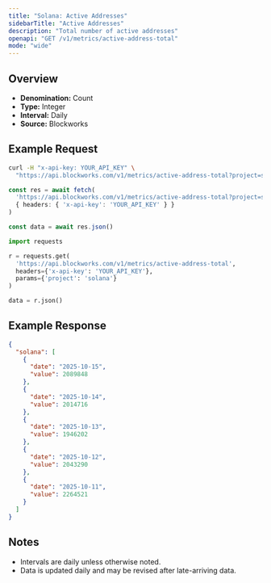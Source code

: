 ```yaml
---
title: "Solana: Active Addresses"
sidebarTitle: "Active Addresses"
description: "Total number of active addresses"
openapi: "GET /v1/metrics/active-address-total"
mode: "wide"
---
```


## Overview

- **Denomination:** Count
- **Type:** Integer
- **Interval:** Daily
- **Source:** Blockworks

## Example Request

<CodeGroup>

```bash cURL
curl -H "x-api-key: YOUR_API_KEY" \
  "https://api.blockworks.com/v1/metrics/active-address-total?project=solana"
```

```typescript TypeScript
const res = await fetch(
  'https://api.blockworks.com/v1/metrics/active-address-total?project=solana',
  { headers: { 'x-api-key': 'YOUR_API_KEY' } }
)

const data = await res.json()
```

```python Python
import requests

r = requests.get(
  'https://api.blockworks.com/v1/metrics/active-address-total',
  headers={'x-api-key': 'YOUR_API_KEY'},
  params={'project': 'solana'}
)

data = r.json()
```

</CodeGroup>

## Example Response

```json
{
  "solana": [
    {
      "date": "2025-10-15",
      "value": 2089848
    },
    {
      "date": "2025-10-14",
      "value": 2014716
    },
    {
      "date": "2025-10-13",
      "value": 1946202
    },
    {
      "date": "2025-10-12",
      "value": 2043290
    },
    {
      "date": "2025-10-11",
      "value": 2264521
    }
  ]
}
```

## Notes
- Intervals are daily unless otherwise noted.
- Data is updated daily and may be revised after late-arriving data.